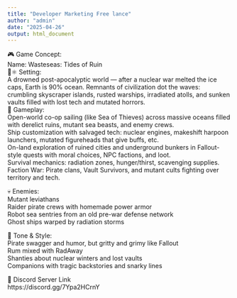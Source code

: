 ```yaml
---
title: "Developer Marketing Free lance"
author: "admin"
date: "2025-04-26"
output: html_document
---
```


🎮 Game Concept: <br/>
Name: Wasteseas: Tides of Ruin <br/>
🌊⚛️ Setting:<br/>
A drowned post-apocalyptic world — after a nuclear war melted the ice caps, Earth is 90% ocean. Remnants of civilization dot the waves: crumbling skyscraper islands, rusted warships, irradiated atolls, and sunken vaults filled with lost tech and mutated horrors.
<br/>
🧭 Gameplay: <br/>
Open-world co-op sailing (like Sea of Thieves) across massive oceans filled with derelict ruins, mutant sea beasts, and enemy crews. <br/>
Ship customization with salvaged tech: nuclear engines, makeshift harpoon 
launchers, mutated figureheads that give buffs, etc. <br/>
On-land exploration of ruined cities and underground bunkers in Fallout-style 
quests with moral choices, NPC factions, and loot. <br/>
Survival mechanics: radiation zones, hunger/thirst, scavenging supplies. <br/>
Faction War: Pirate clans, Vault Survivors, and mutant cults fighting over 
territory and tech. <br/>

💀 Enemies: <br/>
Mutant leviathans <br/>
Raider pirate crews with homemade power armor <br/>
Robot sea sentries from an old pre-war defense network <br/>
Ghost ships warped by radiation storms <br/>

🧰 Tone & Style: <br/>
Pirate swagger and humor, but gritty and grimy like Fallout <br/>
Rum mixed with RadAway <br/>
Shanties about nuclear winters and lost vaults <br/>
Companions with tragic backstories and snarky lines <br/>

🔗 Discord Server Link <br/>
https://discord.gg/7Ypa2HCrnY <br/>